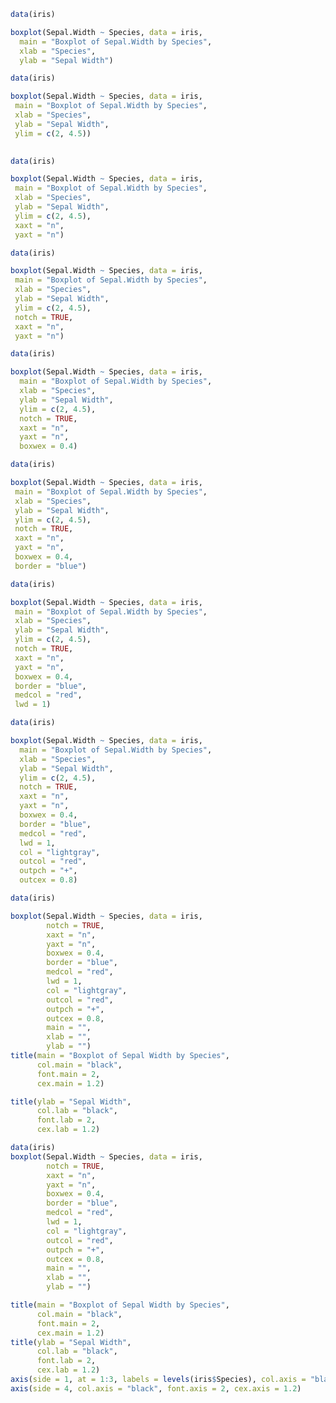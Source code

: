 
```R
data(iris)

boxplot(Sepal.Width ~ Species, data = iris, 
  main = "Boxplot of Sepal.Width by Species", 
  xlab = "Species", 
  ylab = "Sepal Width")

```
```R
data(iris)

boxplot(Sepal.Width ~ Species, data = iris, 
 main = "Boxplot of Sepal.Width by Species", 
 xlab = "Species", 
 ylab = "Sepal Width",
 ylim = c(2, 4.5))
 
 ```

```R
data(iris)

boxplot(Sepal.Width ~ Species, data = iris,
 main = "Boxplot of Sepal.Width by Species",
 xlab = "Species",
 ylab = "Sepal Width",
 ylim = c(2, 4.5),
 xaxt = "n",
 yaxt = "n")
```
```R
data(iris)

boxplot(Sepal.Width ~ Species, data = iris, 
 main = "Boxplot of Sepal.Width by Species", 
 xlab = "Species", 
 ylab = "Sepal Width",
 ylim = c(2, 4.5),
 notch = TRUE,
 xaxt = "n",
 yaxt = "n")

```
```R
data(iris)

boxplot(Sepal.Width ~ Species, data = iris, 
  main = "Boxplot of Sepal.Width by Species", 
  xlab = "Species", 
  ylab = "Sepal Width",
  ylim = c(2, 4.5),
  notch = TRUE,
  xaxt = "n",
  yaxt = "n",
  boxwex = 0.4)

```
```R
data(iris)

boxplot(Sepal.Width ~ Species, data = iris,
 main = "Boxplot of Sepal.Width by Species",
 xlab = "Species",
 ylab = "Sepal Width",
 ylim = c(2, 4.5),
 notch = TRUE,
 xaxt = "n",
 yaxt = "n",
 boxwex = 0.4,
 border = "blue")

```
```R
data(iris)

boxplot(Sepal.Width ~ Species, data = iris, 
 main = "Boxplot of Sepal.Width by Species",  
 xlab = "Species", 
 ylab = "Sepal Width",
 ylim = c(2, 4.5),
 notch = TRUE,
 xaxt = "n",
 yaxt = "n",
 boxwex = 0.4,
 border = "blue",
 medcol = "red",
 lwd = 1)

```
```R
data(iris)

boxplot(Sepal.Width ~ Species, data = iris, 
  main = "Boxplot of Sepal.Width by Species", 
  xlab = "Species", 
  ylab = "Sepal Width",
  ylim = c(2, 4.5),
  notch = TRUE,
  xaxt = "n",
  yaxt = "n",
  boxwex = 0.4,
  border = "blue",
  medcol = "red",
  lwd = 1,
  col = "lightgray",
  outcol = "red",
  outpch = "+",
  outcex = 0.8)
```

```R
data(iris)

boxplot(Sepal.Width ~ Species, data = iris,
        notch = TRUE,
        xaxt = "n",
        yaxt = "n",
        boxwex = 0.4,
        border = "blue",
        medcol = "red",
        lwd = 1,
        col = "lightgray",
        outcol = "red",
        outpch = "+",
        outcex = 0.8,
        main = "",
        xlab = "",
        ylab = "")
title(main = "Boxplot of Sepal Width by Species",
      col.main = "black",
      font.main = 2,
      cex.main = 1.2)

title(ylab = "Sepal Width",
      col.lab = "black",
      font.lab = 2,
      cex.lab = 1.2)

```
```R
data(iris)
boxplot(Sepal.Width ~ Species, data = iris, 
        notch = TRUE,
        xaxt = "n",
        yaxt = "n",
        boxwex = 0.4,
        border = "blue",
        medcol = "red",
        lwd = 1, 
        col = "lightgray",
        outcol = "red",
        outpch = "+",
        outcex = 0.8,
        main = "",
        xlab = "",
        ylab = "")

title(main = "Boxplot of Sepal Width by Species", 
      col.main = "black",
      font.main = 2,
      cex.main = 1.2)
title(ylab = "Sepal Width",
      col.lab = "black",
      font.lab = 2,
      cex.lab = 1.2)
axis(side = 1, at = 1:3, labels = levels(iris$Species), col.axis = "black", font.axis = 2, cex.axis = 1.2)
axis(side = 4, col.axis = "black", font.axis = 2, cex.axis = 1.2)

```